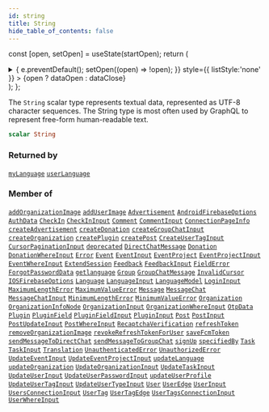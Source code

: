 ```yaml
---
id: string
title: String
hide_table_of_contents: false
---
```






const [open, setOpen] = useState(startOpen);
return (
<details {...(open ? { open: true } : {})} className="details" style={{ border:'none', boxShadow:'none', background:'var(--ifm-background-color)' }}>
<summary
onClick={(e) => {
e.preventDefault();
setOpen((open) => !open);
}}
style={{ listStyle:'none' }} >
{open ? dataOpen : dataClose}
</summary>
{open && children}
</details>
);
};

The `String` scalar type represents textual data, represented as UTF-8 character sequences. The String type is most often used by GraphQL to represent free-form human-readable text.

```graphql
scalar String
```

### Returned by

[`myLanguage`](../../../docs/schema/queries/my-language) <Badge class="secondary" text="query"/><Bullet />[`userLanguage`](../../../docs/schema/queries/user-language) <Badge class="secondary" text="query"/>

### Member of

[`addOrganizationImage`](../../../docs/schema/mutations/add-organization-image) <Badge class="secondary" text="mutation"/><Bullet />[`addUserImage`](../../../docs/schema/mutations/add-user-image) <Badge class="secondary" text="mutation"/><Bullet />[`Advertisement`](../../../docs/schema/objects/advertisement) <Badge class="secondary" text="object"/><Bullet />[`AndroidFirebaseOptions`](../../../docs/schema/objects/android-firebase-options) <Badge class="secondary" text="object"/><Bullet />[`AuthData`](../../../docs/schema/objects/auth-data) <Badge class="secondary" text="object"/><Bullet />[`CheckIn`](../../../docs/schema/objects/check-in) <Badge class="secondary" text="object"/><Bullet />[`CheckInInput`](../../../docs/schema/inputs/check-in-input) <Badge class="secondary" text="input"/><Bullet />[`Comment`](../../../docs/schema/objects/comment) <Badge class="secondary" text="object"/><Bullet />[`CommentInput`](../../../docs/schema/inputs/comment-input) <Badge class="secondary" text="input"/><Bullet />[`ConnectionPageInfo`](../../../docs/schema/objects/connection-page-info) <Badge class="secondary" text="object"/><Bullet />[`createAdvertisement`](../../../docs/schema/mutations/create-advertisement) <Badge class="secondary" text="mutation"/><Bullet />[`createDonation`](../../../docs/schema/mutations/create-donation) <Badge class="secondary" text="mutation"/><Bullet />[`createGroupChatInput`](../../../docs/schema/inputs/create-group-chat-input) <Badge class="secondary" text="input"/><Bullet />[`createOrganization`](../../../docs/schema/mutations/create-organization) <Badge class="secondary" text="mutation"/><Bullet />[`createPlugin`](../../../docs/schema/mutations/create-plugin) <Badge class="secondary" text="mutation"/><Bullet />[`createPost`](../../../docs/schema/mutations/create-post) <Badge class="secondary" text="mutation"/><Bullet />[`CreateUserTagInput`](../../../docs/schema/inputs/create-user-tag-input) <Badge class="secondary" text="input"/><Bullet />[`CursorPaginationInput`](../../../docs/schema/inputs/cursor-pagination-input) <Badge class="secondary" text="input"/><Bullet />[`deprecated`](../../../docs/schema/directives/deprecated) <Badge class="secondary" text="directive"/><Bullet />[`DirectChatMessage`](../../../docs/schema/objects/direct-chat-message) <Badge class="secondary" text="object"/><Bullet />[`Donation`](../../../docs/schema/objects/donation) <Badge class="secondary" text="object"/><Bullet />[`DonationWhereInput`](../../../docs/schema/inputs/donation-where-input) <Badge class="secondary" text="input"/><Bullet />[`Error`](../../../docs/schema/interfaces/error) <Badge class="secondary" text="interface"/><Bullet />[`Event`](../../../docs/schema/objects/event) <Badge class="secondary" text="object"/><Bullet />[`EventInput`](../../../docs/schema/inputs/event-input) <Badge class="secondary" text="input"/><Bullet />[`EventProject`](../../../docs/schema/objects/event-project) <Badge class="secondary" text="object"/><Bullet />[`EventProjectInput`](../../../docs/schema/inputs/event-project-input) <Badge class="secondary" text="input"/><Bullet />[`EventWhereInput`](../../../docs/schema/inputs/event-where-input) <Badge class="secondary" text="input"/><Bullet />[`ExtendSession`](../../../docs/schema/objects/extend-session) <Badge class="secondary" text="object"/><Bullet />[`Feedback`](../../../docs/schema/objects/feedback) <Badge class="secondary" text="object"/><Bullet />[`FeedbackInput`](../../../docs/schema/inputs/feedback-input) <Badge class="secondary" text="input"/><Bullet />[`FieldError`](../../../docs/schema/interfaces/field-error) <Badge class="secondary" text="interface"/><Bullet />[`ForgotPasswordData`](../../../docs/schema/inputs/forgot-password-data) <Badge class="secondary" text="input"/><Bullet />[`getlanguage`](../../../docs/schema/queries/getlanguage) <Badge class="secondary" text="query"/><Bullet />[`Group`](../../../docs/schema/objects/group) <Badge class="secondary" text="object"/><Bullet />[`GroupChatMessage`](../../../docs/schema/objects/group-chat-message) <Badge class="secondary" text="object"/><Bullet />[`InvalidCursor`](../../../docs/schema/objects/invalid-cursor) <Badge class="secondary" text="object"/><Bullet />[`IOSFirebaseOptions`](../../../docs/schema/objects/iosfirebase-options) <Badge class="secondary" text="object"/><Bullet />[`Language`](../../../docs/schema/objects/language) <Badge class="secondary" text="object"/><Bullet />[`LanguageInput`](../../../docs/schema/inputs/language-input) <Badge class="secondary" text="input"/><Bullet />[`LanguageModel`](../../../docs/schema/objects/language-model) <Badge class="secondary" text="object"/><Bullet />[`LoginInput`](../../../docs/schema/inputs/login-input) <Badge class="secondary" text="input"/><Bullet />[`MaximumLengthError`](../../../docs/schema/objects/maximum-length-error) <Badge class="secondary" text="object"/><Bullet />[`MaximumValueError`](../../../docs/schema/objects/maximum-value-error) <Badge class="secondary" text="object"/><Bullet />[`Message`](../../../docs/schema/objects/message) <Badge class="secondary" text="object"/><Bullet />[`MessageChat`](../../../docs/schema/objects/message-chat) <Badge class="secondary" text="object"/><Bullet />[`MessageChatInput`](../../../docs/schema/inputs/message-chat-input) <Badge class="secondary" text="input"/><Bullet />[`MinimumLengthError`](../../../docs/schema/objects/minimum-length-error) <Badge class="secondary" text="object"/><Bullet />[`MinimumValueError`](../../../docs/schema/objects/minimum-value-error) <Badge class="secondary" text="object"/><Bullet />[`Organization`](../../../docs/schema/objects/organization) <Badge class="secondary" text="object"/><Bullet />[`OrganizationInfoNode`](../../../docs/schema/objects/organization-info-node) <Badge class="secondary" text="object"/><Bullet />[`OrganizationInput`](../../../docs/schema/inputs/organization-input) <Badge class="secondary" text="input"/><Bullet />[`OrganizationWhereInput`](../../../docs/schema/inputs/organization-where-input) <Badge class="secondary" text="input"/><Bullet />[`OtpData`](../../../docs/schema/objects/otp-data) <Badge class="secondary" text="object"/><Bullet />[`Plugin`](../../../docs/schema/objects/plugin) <Badge class="secondary" text="object"/><Bullet />[`PluginField`](../../../docs/schema/objects/plugin-field) <Badge class="secondary" text="object"/><Bullet />[`PluginFieldInput`](../../../docs/schema/inputs/plugin-field-input) <Badge class="secondary" text="input"/><Bullet />[`PluginInput`](../../../docs/schema/inputs/plugin-input) <Badge class="secondary" text="input"/><Bullet />[`Post`](../../../docs/schema/objects/post) <Badge class="secondary" text="object"/><Bullet />[`PostInput`](../../../docs/schema/inputs/post-input) <Badge class="secondary" text="input"/><Bullet />[`PostUpdateInput`](../../../docs/schema/inputs/post-update-input) <Badge class="secondary" text="input"/><Bullet />[`PostWhereInput`](../../../docs/schema/inputs/post-where-input) <Badge class="secondary" text="input"/><Bullet />[`RecaptchaVerification`](../../../docs/schema/inputs/recaptcha-verification) <Badge class="secondary" text="input"/><Bullet />[`refreshToken`](../../../docs/schema/mutations/refresh-token) <Badge class="secondary" text="mutation"/><Bullet />[`removeOrganizationImage`](../../../docs/schema/mutations/remove-organization-image) <Badge class="secondary" text="mutation"/><Bullet />[`revokeRefreshTokenForUser`](../../../docs/schema/mutations/revoke-refresh-token-for-user) <Badge class="secondary" text="mutation"/><Bullet />[`saveFcmToken`](../../../docs/schema/mutations/save-fcm-token) <Badge class="secondary" text="mutation"/><Bullet />[`sendMessageToDirectChat`](../../../docs/schema/mutations/send-message-to-direct-chat) <Badge class="secondary" text="mutation"/><Bullet />[`sendMessageToGroupChat`](../../../docs/schema/mutations/send-message-to-group-chat) <Badge class="secondary" text="mutation"/><Bullet />[`signUp`](../../../docs/schema/mutations/sign-up) <Badge class="secondary" text="mutation"/><Bullet />[`specifiedBy`](../../../docs/schema/directives/specified-by) <Badge class="secondary" text="directive"/><Bullet />[`Task`](../../../docs/schema/objects/task) <Badge class="secondary" text="object"/><Bullet />[`TaskInput`](../../../docs/schema/inputs/task-input) <Badge class="secondary" text="input"/><Bullet />[`Translation`](../../../docs/schema/objects/translation) <Badge class="secondary" text="object"/><Bullet />[`UnauthenticatedError`](../../../docs/schema/objects/unauthenticated-error) <Badge class="secondary" text="object"/><Bullet />[`UnauthorizedError`](../../../docs/schema/objects/unauthorized-error) <Badge class="secondary" text="object"/><Bullet />[`UpdateEventInput`](../../../docs/schema/inputs/update-event-input) <Badge class="secondary" text="input"/><Bullet />[`UpdateEventProjectInput`](../../../docs/schema/inputs/update-event-project-input) <Badge class="secondary" text="input"/><Bullet />[`updateLanguage`](../../../docs/schema/mutations/update-language) <Badge class="secondary" text="mutation"/><Bullet />[`updateOrganization`](../../../docs/schema/mutations/update-organization) <Badge class="secondary" text="mutation"/><Bullet />[`UpdateOrganizationInput`](../../../docs/schema/inputs/update-organization-input) <Badge class="secondary" text="input"/><Bullet />[`UpdateTaskInput`](../../../docs/schema/inputs/update-task-input) <Badge class="secondary" text="input"/><Bullet />[`UpdateUserInput`](../../../docs/schema/inputs/update-user-input) <Badge class="secondary" text="input"/><Bullet />[`UpdateUserPasswordInput`](../../../docs/schema/inputs/update-user-password-input) <Badge class="secondary" text="input"/><Bullet />[`updateUserProfile`](../../../docs/schema/mutations/update-user-profile) <Badge class="secondary" text="mutation"/><Bullet />[`UpdateUserTagInput`](../../../docs/schema/inputs/update-user-tag-input) <Badge class="secondary" text="input"/><Bullet />[`UpdateUserTypeInput`](../../../docs/schema/inputs/update-user-type-input) <Badge class="secondary" text="input"/><Bullet />[`User`](../../../docs/schema/objects/user) <Badge class="secondary" text="object"/><Bullet />[`UserEdge`](../../../docs/schema/objects/user-edge) <Badge class="secondary" text="object"/><Bullet />[`UserInput`](../../../docs/schema/inputs/user-input) <Badge class="secondary" text="input"/><Bullet />[`UsersConnectionInput`](../../../docs/schema/inputs/users-connection-input) <Badge class="secondary" text="input"/><Bullet />[`UserTag`](../../../docs/schema/objects/user-tag) <Badge class="secondary" text="object"/><Bullet />[`UserTagEdge`](../../../docs/schema/objects/user-tag-edge) <Badge class="secondary" text="object"/><Bullet />[`UserTagsConnectionInput`](../../../docs/schema/inputs/user-tags-connection-input) <Badge class="secondary" text="input"/><Bullet />[`UserWhereInput`](../../../docs/schema/inputs/user-where-input) <Badge class="secondary" text="input"/>
